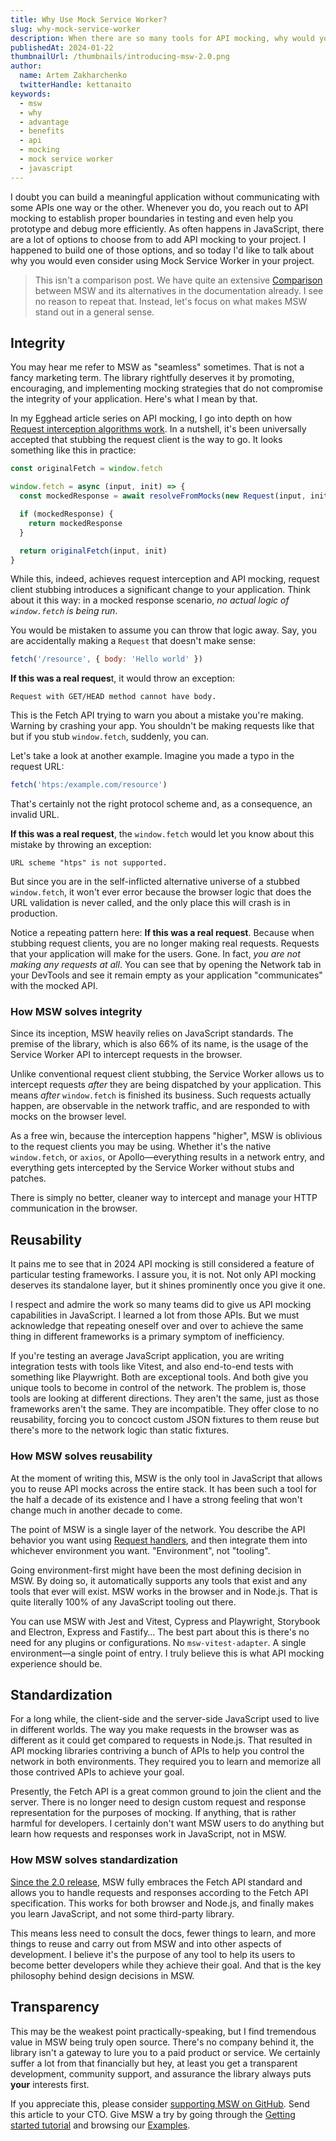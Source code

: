 ```yaml
---
title: Why Use Mock Service Worker?
slug: why-mock-service-worker
description: When there are so many tools for API mocking, why would you ever choose Mock Service Worker?
publishedAt: 2024-01-22
thumbnailUrl: /thumbnails/introducing-msw-2.0.png
author:
  name: Artem Zakharchenko
  twitterHandle: kettanaito
keywords:
  - msw
  - why
  - advantage
  - benefits
  - api
  - mocking
  - mock service worker
  - javascript
---
```


I doubt you can build a meaningful application without communicating with some APIs one way or the other. Whenever you do, you reach out to API mocking to establish proper boundaries in testing and even help you prototype and debug more efficiently. As often happens in JavaScript, there are a lot of options to choose from to add API mocking to your project. I happened to build one of those options, and so today I'd like to talk about why you would even consider using Mock Service Worker in your project.

> This isn't a comparison post. We have quite an extensive [Comparison](https://mswjs.io/docs/comparison) between MSW and its alternatives in the documentation already. I see no reason to repeat that. Instead, let's focus on what makes MSW stand out in a general sense.

## Integrity

You may hear me refer to MSW as "seamless" sometimes. That is not a fancy marketing term. The library rightfully deserves it by promoting, encouraging, and implementing mocking strategies that do not compromise the integrity of your application. Here's what I mean by that.

In my Egghead article series on API mocking, I go into depth on how [Request interception algorithms work](https://egghead.io/blog/understanding-api-mocking-request-interception-algorithms). In a nutshell, it's been universally accepted that stubbing the request client is the way to go. It looks something like this in practice:

```jsx
const originalFetch = window.fetch

window.fetch = async (input, init) => {
  const mockedResponse = await resolveFromMocks(new Request(input, init))

  if (mockedResponse) {
    return mockedResponse
  }

  return originalFetch(input, init)
}
```

While this, indeed, achieves request interception and API mocking, request client stubbing introduces a significant change to your application. Think about it this way: in a mocked response scenario, _no actual logic of `window.fetch` is being run_.

You would be mistaken to assume you can throw that logic away. Say, you are accidentally making a `Request` that doesn't make sense:

```js
fetch('/resource', { body: 'Hello world' })
```

**If this was a real reques**t, it would throw an exception:

```
Request with GET/HEAD method cannot have body.
```

This is the Fetch API trying to warn you about a mistake you're making. Warning by crashing your app. You shouldn't be making requests like that but if you stub `window.fetch`, suddenly, you can.

Let's take a look at another example. Imagine you made a typo in the request URL:

```js
fetch('htps:/example.com/resource')
```

That's certainly not the right protocol scheme and, as a consequence, an invalid URL.

**If this was a real request**, the `window.fetch` would let you know about this mistake by throwing an exception:

```
URL scheme "htps" is not supported.
```

But since you are in the self-inflicted alternative universe of a stubbed `window.fetch`, it won't ever error because the browser logic that does the URL validation is never called, and the only place this will crash is in production.

Notice a repeating pattern here: **If this was a real request**. Because when stubbing request clients, you are no longer making real requests. Requests that your application will make for the users. Gone. In fact, _you are not making any requests at all_. You can see that by opening the Network tab in your DevTools and see it remain empty as your application "communicates" with the mocked API.

### How MSW solves integrity

Since its inception, MSW heavily relies on JavaScript standards. The premise of the library, which is also 66% of its name, is the usage of the Service Worker API to intercept requests in the browser.

Unlike conventional request client stubbing, the Service Worker allows us to intercept requests _after_ they are being dispatched by your application. This means _after_ `window.fetch` is finished its business. Such requests actually happen, are observable in the network traffic, and are responded to with mocks on the browser level.

As a free win, because the interception happens "higher", MSW is oblivious to the request clients you may be using. Whether it's the native `window.fetch`, or `axios`, or Apollo—everything results in a network entry, and everything gets intercepted by the Service Worker without stubs and patches.

There is simply no better, cleaner way to intercept and manage your HTTP communication in the browser.

## Reusability

It pains me to see that in 2024 API mocking is still considered a feature of particular testing frameworks. I assure you, it is not. Not only API mocking deserves its standalone layer, but it shines prominently once you give it one.

I respect and admire the work so many teams did to give us API mocking capabilities in JavaScript. I learned a lot from those APIs. But we must acknowledge that repeating oneself over and over to achieve the same thing in different frameworks is a primary symptom of inefficiency.

If you're testing an average JavaScript application, you are writing integration tests with tools like Vitest, and also end-to-end tests with something like Playwright. Both are exceptional tools. And both give you unique tools to become in control of the network. The problem is, those tools are looking at different directions. They aren't the same, just as those frameworks aren't the same. They are incompatible. They offer close to no reusability, forcing you to concoct custom JSON fixtures to them reuse but there's more to the network logic than static fixtures.

### How MSW solves reusability

At the moment of writing this, MSW is the only tool in JavaScript that allows you to reuse API mocks across the entire stack. It has been such a tool for the half a decade of its existence and I have a strong feeling that won't change much in another decade to come.

The point of MSW is a single layer of the network. You describe the API behavior you want using [Request handlers](https://mswjs.io/docs/basics/intercepting-requests), and then integrate them into whichever environment you want. "Environment", not "tooling".

Going environment-first might have been the most defining decision in MSW. By doing so, it automatically supports any tools that exist and any tools that ever will exist. MSW works in the browser and in Node.js. That is quite literally 100% of any JavaScript tooling out there.

You can use MSW with Jest and Vitest, Cypress and Playwright, Storybook and Electron, Express and Fastify… The best part about this is there's no need for any plugins or configurations. No `msw-vitest-adapter`. A single environment—a single point of entry. I truly believe this is what API mocking experience should be.

## Standardization

For a long while, the client-side and the server-side JavaScript used to live in different worlds. The way you make requests in the browser was as different as it could get compared to requests in Node.js. That resulted in API mocking libraries contriving a bunch of APIs to help you control the network in both environments. They required you to learn and memorize all those contrived APIs to achieve your goal.

Presently, the Fetch API is a great common ground to join the client and the server. There is no longer need to design custom request and response representation for the purposes of mocking. If anything, that is rather harmful for developers. I certainly don't want MSW users to do anything but learn how requests and responses work in JavaScript, not in MSW.

### How MSW solves standardization

[Since the 2.0 release](https://mswjs.io/blog/introducing-msw-2.0), MSW fully embraces the Fetch API standard and allows you to handle requests and responses according to the Fetch API specification. This works for both browser and Node.js, and finally makes you learn JavaScript, and not some third-party library.

This means less need to consult the docs, fewer things to learn, and more things to reuse and carry out from MSW and into other aspects of development. I believe it's the purpose of any tool to help its users to become better developers while they achieve their goal. And that is the key philosophy behind design decisions in MSW.

## Transparency

This may be the weakest point practically-speaking, but I find tremendous value in MSW being truly open source. There's no company behind it, the library isn't a gateway to lure you to a paid product or service. We certainly suffer a lot from that financially but hey, at least you get a transparent development, community support, and assurance the library always puts **your** interests first.

If you appreciate this, please consider [supporting MSW on GitHub](https://github.com/sponsors/mswjs). Send this article to your CTO. Give MSW a try by going through the [Getting started tutorial](https://mswjs.io/docs/getting-started) and browsing our [Examples](https://github.com/mswjs/examples/tree/main).
